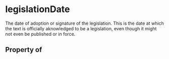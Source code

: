 # legislationDate

The date of adoption or signature of the legislation. This is the date at which the text is officially aknowledged to be a legislation, even though it might not even be published or in force.

## Property of



